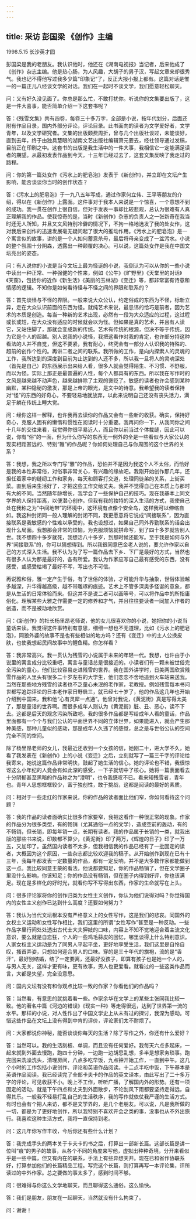 ```yaml
---
---
---
```

title: 采访 彭国梁 《创作》主编
---




1998.5.15 长沙英才园

彭国梁是我的老朋友。我认识他时，他还在《湖南电视报》当记者，后来他成了《创作》杂志主编。他是热心肠，为人风趣，大胡子的男子汉，写起文章来却很秀气。我也记不得他写过我多少篇“印象记”了，反正大报小报上都有。这篇对话是惟一的一篇正儿八经谈文学的对话。我们在一起时不谈文学，我们愿意轻松聊天。

问：又有好久没见面了。你总是那么忙，不敢打扰你。听说你的文集要出版了，这是一件大喜事，能否简单介绍一下这套书呢？

答：《残雪文集》共有四卷，每卷三十多万字，全部是小说，按年代划分，后面还附有作品目录，国内外部分评论，评论目录。此书面向的读者为文学爱好者，文学青年，以及文学研究者。文集的出版颇费周折，曾与几个出版社谈过，未能谈好，直到去年，终于由独具慧眼的湖南文艺出版社编辑萧元要去，经社领导通过发稿，目前正在印刷之中。这套书的出版是我生活中的一件大事，我相信它一定能满足读者的期望。从最初发表作品到今天，十三年已经过去了，这套文集反映了我走过的路程。

问：你的第一篇处女作《污水上的肥皂泡》发表于《新创作》，并立即在文坛产生影响，能否谈谈你当时的创作状态？

答：《污水上的肥皂泡》于一九八五年写成，通过作家何立伟、王平等朋友的介绍，得以在《新创作》上露面。这件事对于我本人来说是一个惊喜，一个意想不到的成功。我一贯在创作上很自信，但对于发表一事却比较悲观，总认为很难有人真正理解我的作品。使我惊奇的是，当时《新创作》杂志的负责人之一张新奇在我当时还无人所知，并且又文风特别冷僻的情况下，不拘一格地选发了我的处女作，这对我后来创作的迅速发展毫无疑问起了很大的推动作用。《污水上的肥皂泡》是一个寓言似的故事，讲的是一个人如何蓄意杀母，最后将母亲变成了一盆污水。小说的整个氛围十分阴森，透露出一种颠覆的决心。可以说，这篇处女作是我在中国文坛亮出的姿态。

问：有人说你的小说是当今文坛上最为怪诞的小说，我倒认为可以从你的一些小说中读出一种正常、一种强健的个性来，例如《公牛》《旷野里》《天堂里的对话》《天窗》，包括你的近作《新生活》《美丽的玉林湖》《变迁》等，都非常富有诗意和情感的逻辑。不知你是如何看待怪与不怪之间的界限和联系的？

答：首先谈怪与不怪的界限。一般来说大众公认，约定俗成的东西为不怪，标新立异，走在大众认识前面的东西为怪。就纯艺术来说，最忌讳的恰巧是前者，因为艺术的本质是创造。每当一种新的艺术出现，必然有一段为大众适应的过程，这过程或长或短，在大众没有适应的时候就会以为怪。但如果是真的艺术，并且有人读它，又站住脚了，那就会变成新的传统。艺术有传统的根源，但决不等于传统，因为它是个人的超越。别人说我的小说怪，我把这看作对我的肯定，也许部分持这种看法的人并不自觉，但这不要紧，我有耐心，终究会有一部分人认识我的特殊的、超前的创作个性的。再讲二者之间的联系。我所做的工作，是向内探索人的灵魂的工作，我所达到的深度到目前为止达到的人还不多，所以我一旦将人的灵魂深处（首先是自己）的东西展示出来给人看，很多人就会觉得陌生、不习惯、不舒服，而以为怪。实际上那正是最普遍的人性，每个人都具有的东西。所以我在写作时的文风是越来越不动声色，越来越排除了主观的褒贬了。敏感的读者也许会感到某种幽默，某种隐秘的激发，那是上帝的眼光，是文中的诗意。我希望我的读者保持对“怪”的东西的好奇心，不要轻易地就放弃，以此来说明自己还没有丧失活力，满足于躺在传统上睡大觉。

问：经你这样一解释，也许我再去读你的作品又会有一些新的收获。确实，保持好奇心，克服人固有的懒惰和惯性在阅读时十分重要。我再问你一下，从我同你之间十几年的交往来看，我觉得你很平易近人，而且你以前当过个体裁缝，因此可以说，你有“俗”的一面，但为什么你写的东西无一例外的全是一些看似与大家公认的现实相距甚远的、特别“雅”的作品呢？你如何处理自己与你周围的这个世界的关系？

答：我想，我之所以专门写“雅”的作品，恐怕并不是因为我这个人不太俗，而恰好是我的本性非常俗，对俗事非常关心，有兴趣的缘故吧。我刚开始创作那几年，还担任着家中的缝纫工作和家务，每天和顾客打交道，处理同徒弟的关系，上街买菜。直到后来生活好了，才把这些工作交给丈夫。我并不觉得自己在本质上与那时有大的不同。当然随年龄增长，我学会了一些保护自己的技巧。现在我基本上同文学界的人保持距离，以便潜心创作。但我有我的独特的深入生活的方式，我使自己处在我称之为“中间地带”的环境中，这环境有点像个安全岛，这样我可以伸缩自如。我这种封闭同一般人理解的封闭不同，我更愿意将它说成“间接联系”，因为直接联系是我敏感的个性难以承受的。我也设想过，如果自己同外界勤联系的话会出现什么局面。我想那会非常的烦恼，为克服烦恼就拼命写，到了四十多岁就告别人世。我不想四十多岁就死，我想活八十多岁，到那时候还能写。至于我是如何与外界“间接联系”的，你可以猜想得到。所以我很同意巴金老人说的，要允许作家以自己的方式深入生活。我不认为为了写一篇作品去下乡、下厂是最好的方式，当然也有很多人认为那是最好的，各有所爱。我认为作家应写自己最有感受的东西，没有感受，或感受枯竭了最好不写，写出也不可信。

再说雅和俗，雅一定产生于俗，有了世俗的体验，才可能升华与抽象，世俗体验越多越深，升华得越高级，越不带雕琢的痕迹。艺术上不管多深奥多怪诞的意象，都是从生活的日常体验而来。但这并不是说二者可以画等号，可以将作品中的所指庸俗化。理解某些大雅之作需要一定的修养和才气，并且往往要读者一同加入作者的创造，而不是被动地欣赏。

问：《新创作》的社长杨里昂老师说，他的女儿很喜欢你的小说，她把你的小说当童话来读。我觉得这件事特别有意思，细细一想也不无道理，比如《污水上的肥皂泡》，同狼外婆的故事不是也有些相似的地方吗？还有《变迁》中的主人公换皮肤，也使我想起民间故事中的鲤鱼精。你怎样看？

答：我非常高兴。我一贯认为残雪的小说属于未来的年轻一代。我想，也许由于小说里的寓言成分比较重吧，寓言与童话总是很接近的。小读者们有一颗未被世俗完全污染的童心，他们比较容易走进残雪的世界。我在国外讲学时，日美两国欣赏残雪作品的人里头有很多二十岁左右的大学生，他们恋恋不舍地追到火车站来送我。当然在那些地方残雪的读者也不乏童心未泯的老作家，老教授。例如残雪每本书问世都写追踪评论的日本老作家日野启三，就已经七十岁了，他的作品这几年也开始介绍到中国来，我和他“心有灵犀一点通”。他曾对我说，《黄泥街》真是写得太美了，那是童话的世界啊。而很多成年人则认为《黄泥街》脏、丑、恶心，读不下去。这都是后天的观念污染所致吧。我的很多作品都是写给成年人看的童话，作品里面都有一个个与我们公认的平面世界不同的立体世界，如果能进入，就会产生那种美感，那种儿童似的感动，那是成年人久违了的感觉，总之是与世俗公认的空间完全不同的空间。

除了杨里昂老师的女儿，我最近还收到一个女孩的信，她刚二十，进大学不久，她看了我发表在《新创作》上的小说《变迁》之后，立刻就写了一篇三千字的评论给我寄来，她说这篇作品非常明快，鼓起了她生活的信心。她的评论也不错，我很惊讶这么小年纪的人竟会有如此深的感受，一下子就切中了核心。她将一篇表面看去十分阴郁甚至黑暗的作品称之为“澄明”，也令我感叹不已。看来知残雪者，青年也。青年人思想框框较少，富于独创性，敢于挑战，这都是阅读的最好的素质。

问：相对于一些走红的作家来说，你的作品的读者面比他们窄，你如何看待这个问题？

答：我的作品的读者面确实比很多作家要窄，我把这看作一种很正常的现象。作家的作品分为很多类型，有的畅销（尤其通俗一点的文学），造成空前的轰动，有的不畅销，但长销，即每年销一点，长期有读者。我的作品属于长销的一类，就我出版的那些书来说，印数都不算少，《黄泥街》印了两万，《辉煌的日子》印了一万五，又加印了。虽然国内读者不太多，但我相信我的作品已经有了一批固定的读者，大概因为这个原因，一些杂志都比较欢迎我的稿子。从开始创作到现在已有十三年，我每年都发表一定数量的作品，都有一定反响，并不是大多数作家都能做到这一点。我比较同意王蒙的看法，他说都要知足，你的作品畅销了，但在文学圈子里没什么影响，你该知足；你的作品没有畅销，但在圈子内得到好评，你也该满足。现在是多样化的好时光，就看你写不写得出东西，作家的生命就写在上头。

问：很多评论家将你的创作归类为女性主义创作，你认为他们说得对吗？你觉得国内的女性主义创作已达到什么高度？还要如何努力？

答：我认为当代文坛根本没有严格意义上的女性写作，这是我们的悲哀。同国外的女权主义运动和女性写作相比，我们这里的所谓“女性写作”甚至是一种反动。一些作品字里行间处处透出古代士大夫狎妓的口味，内容上不知不觉地迎合着主流文化意识，要么就是自恋狂，个人的一些鸡毛蒜皮的回忆，哪里谈得上什么特别意识。人家女权主义运动是为了同男人平起平坐，更好地享受生活，我们这里是自怜自叹，搔首弄姿，只想如何迎合男人的口味。穿的是三十年代的旗袍，流的是“香汗”，最好别结婚，结了一定要离，还最好没孩子，即算有孩子也是她一个人的，与男人无关，这样才更有味，更有故事，男人也更爱看。就看过的一些这类作品而言，大都是失望，完全没意思。

问：国内文坛有没有和你观点比较一致的作家？你看他们的作品吗？

答：当然看，有意思的就挑着看一些。作家余华在文学上的某些主张同我比较一致。他的著名中篇《河边的错误》《现实一种》等走得很远，达到了世界第一流的水平。那样的小说，对人性作出了中国文学史上从未有过的探讨，我深为感动。可惜这些作品在文坛上没有得到中肯的评价，评论家们太不耐烦了。

问：大家都说你神秘，能否谈谈你每天的生活？除了写作之外，你还有什么爱好？

答：当然可以。我的生活刻板、单调，而且没有任何爱好。我每天六点多起床，一起来就到外面去慢跑，跑四十分钟，一边跑一边胡思乱想，多半是想家务琐事。跑完回来洗澡洗头，清理房间，八点多吃早饭，九点钟开始工作，一直到中午。这几个小时的工作包括小说创作、评论和英语作品阅读。十二点半吃中饭，下午基本是英语作品阅读。我已经读完了全部卡夫卡的作品的英文译本，由此写出了二十多万字的评论，可见收获不小。晚上不工作，听听广播，了解国内外的形势。还有一项固定的活动，就是下午四点和丈夫到外面散步，不论刮风下雨都要坚持走得远，自得其乐。一般我不轻易打乱自己的生活秩序，我的写作就依仗我严谨的生活方式。有时也会有个把人来访，都不是文学界的，是几个老朋友。可以说，凡是我所做的一切，都是为了更好地创作，所以我特别不喜欢开会之类的事，没事也从不外出旅行。我喜欢这种生活方式，我将一直保持到老。

问：这几年你写作丰收，今后你还有些什么计划？

答：我完成手头的两本关于卡夫卡的书之后，打算出一部新长篇。这部长篇是讲一位叫“痕”的男子的故事，从各个不同的角度来写他，虚拟出种种奇境，分开来看似乎是一些中篇，但又有内在的联系，手法上有些异想天开。现在已和省作协联系好，打算参加他们的长篇精品工程。写完这个长篇，则打算再写一本评论集，评所读过的中外作家。总之要做的事太多了，感到时间不够。

问：很难得与你这么文学地聊天，而且聊得这么通俗。这么愉快。

答：我们是朋友，朋友在一起聊天，当然就没有什么拘束了。

问：谢谢！